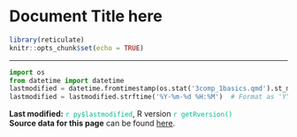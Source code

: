 # Document Title here {.unnumbered}

```r
library(reticulate)
knitr::opts_chunk$set(echo = TRUE)
```

------------------------------------------------------------------------

```python
import os
from datetime import datetime
lastmodified = datetime.fromtimestamp(os.stat('3comp_1basics.qmd').st_mtime)
lastmodified = lastmodified.strftime('%Y-%m-%d %H:%M')  # Format as 'YYYY-MM-DD HH:MM'
```

**Last modified:** [`r py$lastmodified`]{style="color:#00bc8c"}, R version [`r getRversion()`]{style="color:#00bc8c"}\
**Source data for this page** can be found <a href="https://github.com/fallenEngels/stats_basics/blob/main/files/3comp_1basics.qmd">here</a>.

